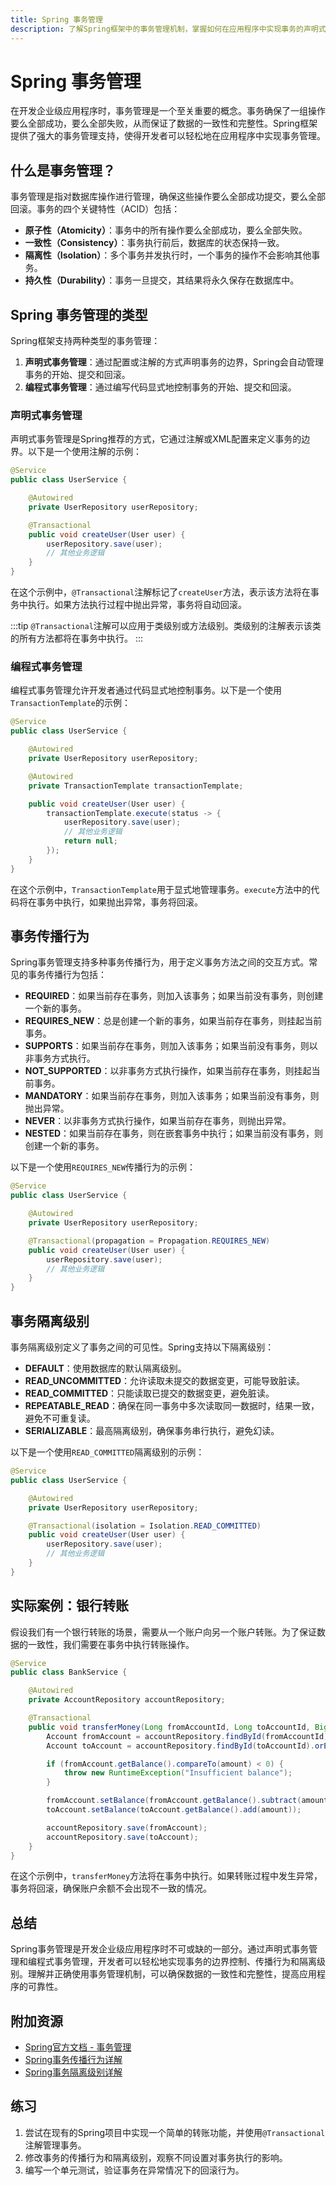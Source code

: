 ```yaml
---
title: Spring 事务管理
description: 了解Spring框架中的事务管理机制，掌握如何在应用程序中实现事务的声明式管理和编程式管理。
---
```


# Spring 事务管理

在开发企业级应用程序时，事务管理是一个至关重要的概念。事务确保了一组操作要么全部成功，要么全部失败，从而保证了数据的一致性和完整性。Spring框架提供了强大的事务管理支持，使得开发者可以轻松地在应用程序中实现事务管理。

## 什么是事务管理？

事务管理是指对数据库操作进行管理，确保这些操作要么全部成功提交，要么全部回滚。事务的四个关键特性（ACID）包括：

- **原子性（Atomicity）**：事务中的所有操作要么全部成功，要么全部失败。
- **一致性（Consistency）**：事务执行前后，数据库的状态保持一致。
- **隔离性（Isolation）**：多个事务并发执行时，一个事务的操作不会影响其他事务。
- **持久性（Durability）**：事务一旦提交，其结果将永久保存在数据库中。

## Spring 事务管理的类型

Spring框架支持两种类型的事务管理：

1. **声明式事务管理**：通过配置或注解的方式声明事务的边界，Spring会自动管理事务的开始、提交和回滚。
2. **编程式事务管理**：通过编写代码显式地控制事务的开始、提交和回滚。

### 声明式事务管理

声明式事务管理是Spring推荐的方式，它通过注解或XML配置来定义事务的边界。以下是一个使用注解的示例：

```java
@Service
public class UserService {

    @Autowired
    private UserRepository userRepository;

    @Transactional
    public void createUser(User user) {
        userRepository.save(user);
        // 其他业务逻辑
    }
}
```

在这个示例中，`@Transactional`注解标记了`createUser`方法，表示该方法将在事务中执行。如果方法执行过程中抛出异常，事务将自动回滚。

:::tip
`@Transactional`注解可以应用于类级别或方法级别。类级别的注解表示该类的所有方法都将在事务中执行。
:::

### 编程式事务管理

编程式事务管理允许开发者通过代码显式地控制事务。以下是一个使用`TransactionTemplate`的示例：

```java
@Service
public class UserService {

    @Autowired
    private UserRepository userRepository;

    @Autowired
    private TransactionTemplate transactionTemplate;

    public void createUser(User user) {
        transactionTemplate.execute(status -> {
            userRepository.save(user);
            // 其他业务逻辑
            return null;
        });
    }
}
```

在这个示例中，`TransactionTemplate`用于显式地管理事务。`execute`方法中的代码将在事务中执行，如果抛出异常，事务将回滚。

## 事务传播行为

Spring事务管理支持多种事务传播行为，用于定义事务方法之间的交互方式。常见的事务传播行为包括：

- **REQUIRED**：如果当前存在事务，则加入该事务；如果当前没有事务，则创建一个新的事务。
- **REQUIRES_NEW**：总是创建一个新的事务，如果当前存在事务，则挂起当前事务。
- **SUPPORTS**：如果当前存在事务，则加入该事务；如果当前没有事务，则以非事务方式执行。
- **NOT_SUPPORTED**：以非事务方式执行操作，如果当前存在事务，则挂起当前事务。
- **MANDATORY**：如果当前存在事务，则加入该事务；如果当前没有事务，则抛出异常。
- **NEVER**：以非事务方式执行操作，如果当前存在事务，则抛出异常。
- **NESTED**：如果当前存在事务，则在嵌套事务中执行；如果当前没有事务，则创建一个新的事务。

以下是一个使用`REQUIRES_NEW`传播行为的示例：

```java
@Service
public class UserService {

    @Autowired
    private UserRepository userRepository;

    @Transactional(propagation = Propagation.REQUIRES_NEW)
    public void createUser(User user) {
        userRepository.save(user);
        // 其他业务逻辑
    }
}
```

## 事务隔离级别

事务隔离级别定义了事务之间的可见性。Spring支持以下隔离级别：

- **DEFAULT**：使用数据库的默认隔离级别。
- **READ_UNCOMMITTED**：允许读取未提交的数据变更，可能导致脏读。
- **READ_COMMITTED**：只能读取已提交的数据变更，避免脏读。
- **REPEATABLE_READ**：确保在同一事务中多次读取同一数据时，结果一致，避免不可重复读。
- **SERIALIZABLE**：最高隔离级别，确保事务串行执行，避免幻读。

以下是一个使用`READ_COMMITTED`隔离级别的示例：

```java
@Service
public class UserService {

    @Autowired
    private UserRepository userRepository;

    @Transactional(isolation = Isolation.READ_COMMITTED)
    public void createUser(User user) {
        userRepository.save(user);
        // 其他业务逻辑
    }
}
```

## 实际案例：银行转账

假设我们有一个银行转账的场景，需要从一个账户向另一个账户转账。为了保证数据的一致性，我们需要在事务中执行转账操作。

```java
@Service
public class BankService {

    @Autowired
    private AccountRepository accountRepository;

    @Transactional
    public void transferMoney(Long fromAccountId, Long toAccountId, BigDecimal amount) {
        Account fromAccount = accountRepository.findById(fromAccountId).orElseThrow(() -> new RuntimeException("Account not found"));
        Account toAccount = accountRepository.findById(toAccountId).orElseThrow(() -> new RuntimeException("Account not found"));

        if (fromAccount.getBalance().compareTo(amount) < 0) {
            throw new RuntimeException("Insufficient balance");
        }

        fromAccount.setBalance(fromAccount.getBalance().subtract(amount));
        toAccount.setBalance(toAccount.getBalance().add(amount));

        accountRepository.save(fromAccount);
        accountRepository.save(toAccount);
    }
}
```

在这个示例中，`transferMoney`方法将在事务中执行。如果转账过程中发生异常，事务将回滚，确保账户余额不会出现不一致的情况。

## 总结

Spring事务管理是开发企业级应用程序时不可或缺的一部分。通过声明式事务管理和编程式事务管理，开发者可以轻松地实现事务的边界控制、传播行为和隔离级别。理解并正确使用事务管理机制，可以确保数据的一致性和完整性，提高应用程序的可靠性。

## 附加资源

- [Spring官方文档 - 事务管理](https://docs.spring.io/spring-framework/docs/current/reference/html/data-access.html#transaction)
- [Spring事务传播行为详解](https://www.baeldung.com/spring-transactional-propagation-isolation)
- [Spring事务隔离级别详解](https://www.baeldung.com/spring-transaction-isolation)

## 练习

1. 尝试在现有的Spring项目中实现一个简单的转账功能，并使用`@Transactional`注解管理事务。
2. 修改事务的传播行为和隔离级别，观察不同设置对事务执行的影响。
3. 编写一个单元测试，验证事务在异常情况下的回滚行为。
